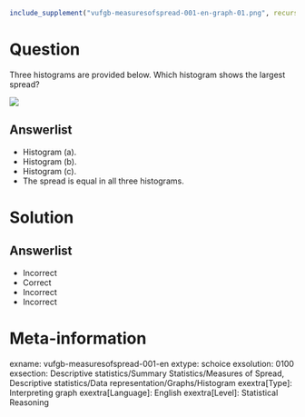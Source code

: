 ```r
include_supplement("vufgb-measuresofspread-001-en-graph-01.png", recursive = TRUE)
```
Question
========
  
Three histograms are provided below. Which histogram shows the largest spread?

![](vufgb-measuresofspread-001-en-graph-01.png)

Answerlist
----------
* Histogram (a).
* Histogram (b).
* Histogram (c).
* The spread is equal in all three histograms.

Solution
========

Answerlist
----------
* Incorrect
* Correct
* Incorrect 
* Incorrect

Meta-information
================
exname: vufgb-measuresofspread-001-en 
extype: schoice
exsolution: 0100
exsection: Descriptive statistics/Summary Statistics/Measures of Spread, Descriptive statistics/Data representation/Graphs/Histogram
exextra[Type]: Interpreting graph
exextra[Language]: English
exextra[Level]: Statistical Reasoning
